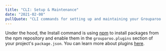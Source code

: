 ```yaml
---
title: "CLI: Setup & Maintenance"
date: "2021-02-08"
pullQuote: "CLI commands for setting up and maintaining your Grouparoo application."
---
```


<CLICommand name="init" />

<CLICommand name="update" />

<CLICommand name="install" />

Under the hood, the Install command is using [npm](https://www.npmjs.com/) to install packages from the npm repository and enable them in the `grouparoo.plugins` section of your project's `package.json`. You can learn more about plugins [here](/docs/installation/plugins).

